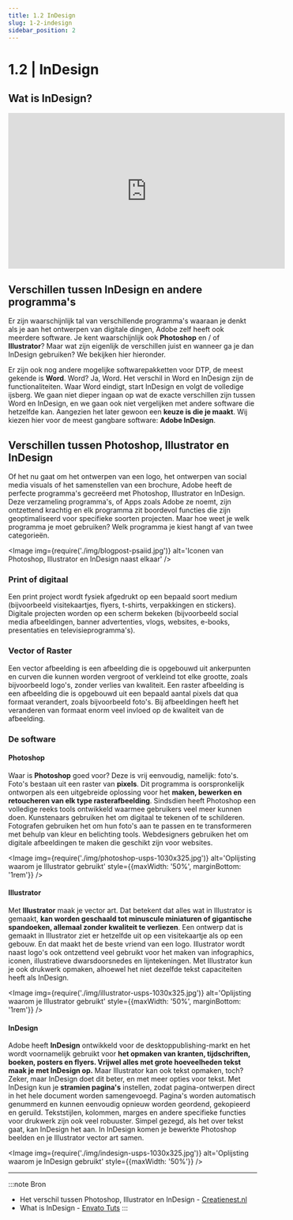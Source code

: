 ```yaml
---
title: 1.2 InDesign
slug: 1-2-indesign
sidebar_position: 2
---
```



# 1.2 | InDesign

## Wat is InDesign?

<iframe width="560" height="315" src="https://www.youtube.com/embed/EMlRZRa0ZsY" title="YouTube video player" frameborder="0" allow="accelerometer; autoplay; clipboard-write; encrypted-media; gyroscope; picture-in-picture; web-share" allowfullscreen></iframe>

## Verschillen tussen InDesign en andere programma's

Er zijn waarschijnlijk tal van verschillende programma's waaraan je denkt als je aan het ontwerpen van digitale dingen, Adobe zelf heeft ook meerdere software. Je kent waarschijnlijk ook **Photoshop** en / of **Illustrator**? Maar wat zijn eigenlijk de verschillen juist en wanneer ga je dan <Highlight>InDesign</Highlight> gebruiken? We bekijken hier hieronder.

Er zijn ook nog andere mogelijke softwarepakketten voor DTP, de meest gekende is **Word**. Word? Ja, Word. Het verschil in Word en InDesign zijn de functionaliteiten. Waar Word eindigt, start InDesign en volgt de volledige ijsberg. We gaan niet dieper ingaan op wat de exacte verschillen zijn tussen Word en InDesign, en we gaan ook niet vergelijken met andere software die hetzelfde kan. Aangezien het later gewoon een **keuze is die je maakt**. Wij kiezen hier voor de meest gangbare software: **Adobe InDesign**.

## Verschillen tussen Photoshop, Illustrator en InDesign

Of het nu gaat om het ontwerpen van een logo, het ontwerpen van social media visuals of het samenstellen van een brochure, Adobe heeft de perfecte programma's gecreëerd met Photoshop, Illustrator en InDesign. Deze verzameling programma's, of Apps zoals Adobe ze noemt, zijn ontzettend krachtig en elk programma zit boordevol functies die zijn geoptimaliseerd voor specifieke soorten projecten. Maar hoe weet je welk programma je moet gebruiken? Welk programma je kiest hangt af van twee categorieën.

<Image 
  img={require('./img/blogpost-psaiid.jpg')}
  alt='Iconen van Photoshop, Illustrator en InDesign naast elkaar'
/>

### Print of digitaal

Een print project wordt fysiek afgedrukt op een bepaald soort medium (bijvoorbeeld visitekaartjes, flyers, t-shirts, verpakkingen en stickers). Digitale projecten worden op een scherm bekeken (bijvoorbeeld social media afbeeldingen, banner advertenties, vlogs, websites, e-books, presentaties en televisieprogramma's).

### Vector of Raster

Een vector afbeelding is een afbeelding die is opgebouwd uit ankerpunten en curven die kunnen worden vergroot of verkleind tot elke grootte, zoals bijvoorbeeld logo's, zonder verlies van kwaliteit. Een raster afbeelding is een afbeelding die is opgebouwd uit een bepaald aantal pixels dat qua formaat verandert, zoals bijvoorbeeld foto's. Bij afbeeldingen heeft het veranderen van formaat enorm veel invloed op de kwaliteit van de afbeelding.

### De software

#### Photoshop

Waar is **Photoshop** goed voor? Deze is vrij eenvoudig, namelijk: <Highlight>foto's</Highlight>. Foto's bestaan uit een raster van **pixels**. Dit programma is oorspronkelijk ontworpen als een uitgebreide oplossing voor het **maken, bewerken en retoucheren van elk type rasterafbeelding**. Sindsdien heeft Photoshop een volledige reeks tools ontwikkeld waarmee gebruikers veel meer kunnen doen. Kunstenaars gebruiken het om digitaal te tekenen of te schilderen. Fotografen gebruiken het om hun foto's aan te passen en te transformeren met behulp van kleur en belichting tools. Webdesigners gebruiken het om digitale afbeeldingen te maken die geschikt zijn voor websites.

<Image 
  img={require('./img/photoshop-usps-1030x325.jpg')}
  alt='Oplijsting waarom je Illustrator gebruikt'
  style={{maxWidth: '50%', marginBottom: '1rem'}}
/>

#### Illustrator

Met **Illustrator** maak je <Highlight>vector art</Highlight>. Dat betekent dat alles wat in Illustrator is gemaakt, **kan worden geschaald tot minuscule miniaturen of gigantische spandoeken, allemaal zonder kwaliteit te verliezen**. Een ontwerp dat is gemaakt in Illustrator ziet er hetzelfde uit op een visitekaartje als op een gebouw. En dat maakt het de beste vriend van een logo. Illustrator wordt naast logo's ook ontzettend veel gebruikt voor het maken van infographics, iconen, illustratieve dwarsdoorsnedes en lijntekeningen. Met Illustrator kun je ook drukwerk opmaken, alhoewel het niet dezelfde tekst capaciteiten heeft als InDesign.

<Image 
  img={require('./img/illustrator-usps-1030x325.jpg')}
  alt='Oplijsting waarom je Illustrator gebruikt'
  style={{maxWidth: '50%', marginBottom: '1rem'}}
/>

#### InDesign

Adobe heeft **InDesign** ontwikkeld voor de <Highlight>desktoppublishing-markt</Highlight> en het wordt voornamelijk gebruikt voor **het opmaken van kranten, tijdschriften, boeken, posters en flyers. Vrijwel alles met grote hoeveelheden tekst maak je met InDesign op.** Maar Illustrator kan ook tekst opmaken, toch? Zeker, maar InDesign doet dit beter, en met meer opties voor tekst. Met InDesign kun je **stramien pagina's** instellen, zodat pagina-ontwerpen direct in het hele document worden samengevoegd. Pagina's worden automatisch genummerd en kunnen eenvoudig opnieuw worden geordend, gekopieerd en geruild. Tekststijlen, kolommen, marges en andere specifieke functies voor drukwerk zijn ook veel robuuster. Simpel gezegd, als het over tekst gaat, kan InDesign het aan. In InDesign komen je bewerkte Photoshop beelden en je Illustrator vector art samen.

<Image 
  img={require('./img/indesign-usps-1030x325.jpg')}
  alt='Oplijsting waarom je InDesign gebruikt'
  style={{maxWidth: '50%'}}
/>

---

:::note Bron
- Het verschil tussen Photoshop, Illustrator en InDesign - <a href="https://www.creatienest.nl/adobe/het-verschil-tussen-photoshop-illustrator-en-indesign/" target="_blank">Creatienest.nl</a>
- What is InDesign - <a href="https://design.tutsplus.com/tutorials/search/indesign?utm_campaign=yt_tutsplus_EMlRZRa0ZsY&utm_medium=referral&utm_source=youtube.com&utm_content=description" target="_blank">Envato Tuts</a>
:::
